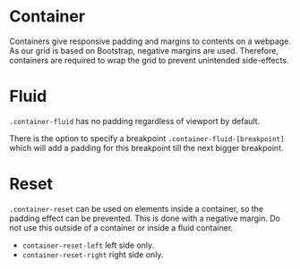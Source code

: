 
<Meta of={ContainerStories} />

# Container

Containers give responsive padding and margins to contents on a webpage. As our grid is based on Bootstrap, negative margins are used. Therefore, containers are required to wrap the grid to prevent unintended side-effects.

<Canvas of={ContainerStories.Default} />

# Fluid

`.container-fluid` has no padding regardless of viewport by default.

There is the option to specify a breakpoint `.container-fluid-[breakpoint]` which will add a padding for this breakpoint till the next bigger breakpoint.

# Reset

`.container-reset` can be used on elements inside a container, so the padding effect can be prevented. This is done with a negative margin. Do not use this outside of a container or inside a fluid container.

- `container-reset-left` left side only.
- `container-reset-right` right side only.
